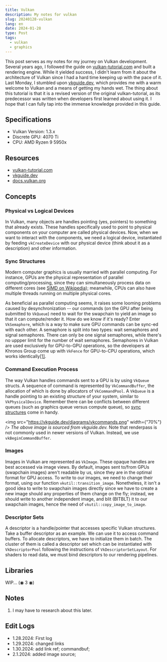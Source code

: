 ```yaml
---
title: Vulkan
description: My notes for vulkan
slug: 20240128-vulkan
lang: en
date: 2024-01-28
type: Post
tags:
  - vulkan
  - graphics
---
```


This post serves as my notes for my journey on Vulkan development.
Several years ago, I followed the guide on [vulkan-tutorial.com](https://vulkan-tutorial.com/) and built
a rendering engine. While it yielded success, I didn't learn from it about the architecture
of Vulkan since I had a hard time keeping up with the pace of it. Last Monday, I stumbled
upon [vkguide.dev](https://vkguide.dev), which provides me with a warm welcome to Vulkan and a means of
getting my hands wet. The thing about this tutorial is that it is a revised version of the
original vulkan-tutorial, as its predecessor was written when developers first learned about
using it. I hope that I can fully tap into the immense knowledge provided in this guide.

## Specifications

- Vulkan Version: 1.3.x
- Discrete GPU: 4070 Ti
- CPU: AMD Ryzen 9 5950x

## Resources

- [vulkan-tutorial.com](https://vulkan-tutorial.com/)
- [vkguide.dev](https://vkguide.dev/)
- [docs.vulkan.org](https://docs.vulkan.org/)

## Concepts

### Physical vs Logical Devices

In Vulkan, many objects are handles pointing (yes, pointers) to something that already exists.
These handles specifically used to point to physical components on your computer are called
physical devices. Now, when we want to interact with the components, we need a logical device,
instantiated by feeding `vkCreateDevice` with our physical device (think about it as a description)
and other information.

### <a className="anchor" name="sync-structures"></a> Sync Structures

Modern computer graphics is usually married with parallel computing. For instance, GPUs are the
physical representation of parallel computing/processing, since they can simultaneously process
data on different cores (see [SIMD on Wikipedia](https://en.wikipedia.org/wiki/Single_instruction,_multiple_data));
meanwhile, CPUs can also have multiple threads running on multiple physical cores.

As beneficial as parallel computing seems, it raises some looming problems caused by desynchronization --
our commands (on the GPU after being submitted to `VkQueue`) need to wait for the swapchain to
yield an image so that it can compute/render it. How do we know if it's ready? Enter `VkSemaphore`,
which is a way to make sure GPU commands can be sync-ed with each other. A semaphore is split into
two types: wait semaphores and signal semaphores. There can only be one signal semaphores, while there's
no uppper limit for the number of wait semaphores. Semaphores in Vulkan are used exclusively for
GPU-to-GPU operations, so the developers at Khronos Group come up with `VkFence` for GPU-to-CPU operations,
which works identically[\[1\]](#ref-1).

### Command Execution Process

The way Vulkan handles commands sent to a GPU is by using `VkQueue` structs. A sequence of command is represented by `VkCommandBuffer`,
the allocation of which is done by allocators of `VkCommandPool`. A `VkQueue` is a handle pointing to an existing structure of your system,
similar to `VkPhysicalDevice`. Remember there can be conflicts between different queues (such as graphics queue versus compute queue), so
[sync structures](#sync-structures) come in handy.

<img src="https://vkguide.dev/diagrams/vkcommands.png" width={"70%"} />
_The above image is sourced from vkguide.dev._ Note that renderpass is not commonly
used in newer versions of Vulkan. Instead, we use `vkBeginCommandBuffer`.

### Images

Images in Vulkan are represented as `VkImage`. These opaque handles are best accessed via image views. By default, images sent to/from GPUs
(swapchain images) aren't readable by us, since they are in the optimal format for GPU access. To write to our images, we need to change
their format, using our function `vkutil::transition_image`. Nonetheless, it isn't a good idea to write to swapchain images directly since
we have to create a new image should any properties of them change on the fly; instead, we should write to another independent image, and
blit (BITBLT) it to our swapchain images, hence the need of `vkutil::copy_image_to_image`.

### Descriptor Sets

A descriptor is a handle/pointer that accesses specific Vulkan structures. Take a buffer descriptor as an example. We can use it to access
command buffers. To allocate descriptors, we have to initialize them in batch. The cluster of them is called a descriptor set which can be
instantiated with `VkDescriptorPool` following the instructions of `VkDescriptorSetLayout`. For shaders to read data, we must bind descriptors
to our rendering pipelines.

## Libraries

WIP... (◉ 3 ◉)

## Notes

1. <a name="ref-1"></a> I may have to research about this later.

## Edit Logs

- 1.28.2024: First log
- 1.29.2024: changed links
- 1.30.2024: add link ref; commandbuf;
- 2.1.2024: added image source;
